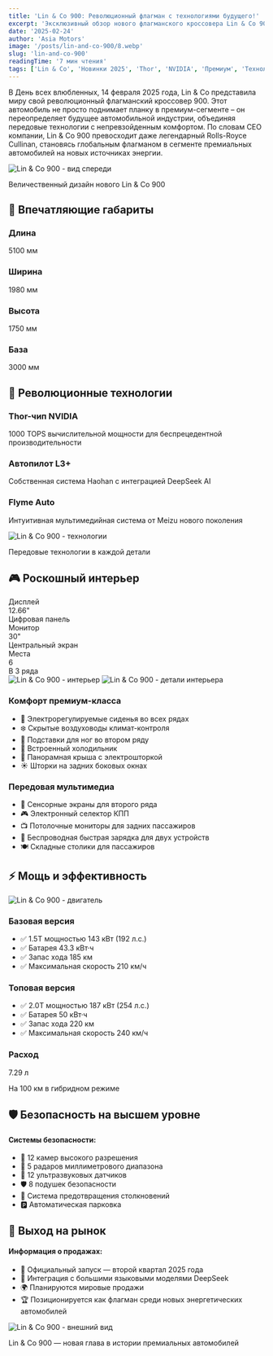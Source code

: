 ```yaml
---
title: 'Lin & Co 900: Революционный флагман с технологиями будущего!'
excerpt: 'Эксклюзивный обзор нового флагманского кроссовера Lin & Co 900 с передовым Thor-чипом NVIDIA. Роскошь, технологии и инновации в одном автомобиле.'
date: '2025-02-24'
author: 'Asia Motors'
image: '/posts/lin-and-co-900/8.webp'
slug: 'lin-and-co-900'
readingTime: '7 мин чтения'
tags: ['Lin & Co', 'Новинки 2025', 'Thor', 'NVIDIA', 'Премиум', 'Технологии']
---
```


<div class="intro-block">
    <p class="intro-text">
        В День всех влюбленных, 14 февраля 2025 года, Lin & Co представила миру
        свой революционный флагманский кроссовер 900. Этот автомобиль не просто
        поднимает планку в премиум-сегменте – он переопределяет будущее
        автомобильной индустрии, объединяя передовые технологии с
        непревзойденным комфортом. По словам CEO компании, Lin & Co 900
        превосходит даже легендарный Rolls-Royce Cullinan, становясь глобальным
        флагманом в сегменте премиальных автомобилей на новых источниках
        энергии.
    </p>
</div>

<div class="image-container">
    <img
        src="/posts/lin-and-co-900/1.webp"
        alt="Lin & Co 900 - вид спереди"
        className="full-width-image"
    />
    <p class="image-caption">Величественный дизайн нового Lin & Co 900</p>
</div>

## 📏 Впечатляющие габариты

<div class="process-timeline">
    <div class="timeline-item">
        <h3>Длина</h3>
        <p>5100 мм</p>
    </div>
    <div class="timeline-item">
        <h3>Ширина</h3>
        <p>1980 мм</p>
    </div>
    <div class="timeline-item">
        <h3>Высота</h3>
        <p>1750 мм</p>
    </div>
    <div class="timeline-item">
        <h3>База</h3>
        <p>3000 мм</p>
    </div>
</div>

## 💫 Революционные технологии

<div class="advantages-grid">
    <div class="advantage-item">
        <h3>Thor-чип NVIDIA</h3>
        <p>
            1000 TOPS вычислительной мощности для беспрецедентной
            производительности
        </p>
    </div>
    <div class="advantage-item">
        <h3>Автопилот L3+</h3>
        <p>Собственная система Haohan с интеграцией DeepSeek AI</p>
    </div>
    <div class="advantage-item">
        <h3>Flyme Auto</h3>
        <p>Интуитивная мультимедийная система от Meizu нового поколения</p>
    </div>
</div>

<div class="image-container">
    <img
        src="/posts/lin-and-co-900/2.webp"
        alt="Lin & Co 900 - технологии"
        className="full-width-image"
    />
    <p class="image-caption">Передовые технологии в каждой детали</p>
</div>

## 🎮 Роскошный интерьер

<div class="features-grid">
    <div class="feature-card">
        <div class="feature-title">Дисплей</div>
        <div class="feature-value">12.66"</div>
        <div class="feature-description">Цифровая панель</div>
    </div>
    <div class="feature-card">
        <div class="feature-title">Монитор</div>
        <div class="feature-value">30"</div>
        <div class="feature-description">Центральный экран</div>
    </div>
    <div class="feature-card">
        <div class="feature-title">Места</div>
        <div class="feature-value">6</div>
        <div class="feature-description">В 3 ряда</div>
    </div>
</div>

<div class="image-grid">
    <img
        src="/posts/lin-and-co-900/3.webp"
        alt="Lin & Co 900 - интерьер"
        className="grid-image"
    />
    <img
        src="/posts/lin-and-co-900/4.webp"
        alt="Lin & Co 900 - детали интерьера"
        className="grid-image"
    />
</div>

<div class="specs-grid">
    <div class="specs-box">
        <h3>Комфорт премиум-класса</h3>
        <ul class="specs-list">
            <li>💺 Электрорегулируемые сиденья во всех рядах</li>
            <li>❄️ Скрытые воздуховоды климат-контроля</li>
            <li>🦵 Подставки для ног во втором ряду</li>
            <li>🧊 Встроенный холодильник</li>
            <li>🌟 Панорамная крыша с электрошторкой</li>
            <li>☀️ Шторки на задних боковых окнах</li>
        </ul>
    </div>
    <div class="specs-box">
        <h3>Передовая мультимедиа</h3>
        <ul class="specs-list">
            <li>📱 Сенсорные экраны для второго ряда</li>
            <li>🎮 Электронный селектор КПП</li>
            <li>📺 Потолочные мониторы для задних пассажиров</li>
            <li>🔋 Беспроводная быстрая зарядка для двух устройств</li>
            <li>🍽️ Складные столики для пассажиров</li>
        </ul>
    </div>
</div>

## ⚡ Мощь и эффективность

<div class="image-container">
    <img
        src="/posts/lin-and-co-900/5.webp"
        alt="Lin & Co 900 - двигатель"
        className="full-width-image"
    />
</div>

<div class="pros-cons-grid">
    <div class="pros-card">
        <h3>Базовая версия</h3>
        <ul>
            <li>✅ 1.5T мощностью 143 кВт (192 л.с.)</li>
            <li>✅ Батарея 43.3 кВт·ч</li>
            <li>✅ Запас хода 185 км</li>
            <li>✅ Максимальная скорость 210 км/ч</li>
        </ul>
    </div>
    <div class="pros-card">
        <h3>Топовая версия</h3>
        <ul>
            <li>✅ 2.0T мощностью 187 кВт (254 л.с.)</li>
            <li>✅ Батарея 50 кВт·ч</li>
            <li>✅ Запас хода 220 км</li>
            <li>✅ Максимальная скорость 240 км/ч</li>
        </ul>
    </div>
</div>

<div class="features-grid__cherry">
    <div class="advantage-item">
        <h3>Расход</h3>
        <div class="feature-value">7.29 л</div>
        <p class="feature-item-spec">На 100 км в гибридном режиме</p>
    </div>
</div>

## 🛡️ Безопасность на высшем уровне

<div class="advantages-card">
    <h4>Системы безопасности:</h4>
    <ul>
        <li>🎯 12 камер высокого разрешения</li>
        <li>🤖 5 радаров миллиметрового диапазона</li>
        <li>💫 12 ультразвуковых датчиков</li>
        <li>🛡️ 8 подушек безопасности</li>
        <li>🚗 Система предотвращения столкновений</li>
        <li>🅿️ Автоматическая парковка</li>
    </ul>
</div>

## 🌟 Выход на рынок

<div class="advantages-card">
    <h4>Информация о продажах:</h4>
    <ul>
        <li>📅 Официальный запуск — второй квартал 2025 года</li>
        <li>📱 Интеграция с большими языковыми моделями DeepSeek</li>
        <li>🌍 Планируются мировые продажи</li>
        <li>
            🏆 Позиционируется как флагман среди новых энергетических
            автомобилей
        </li>
    </ul>
</div>

<div class="image-container">
    <img
        src="/posts/lin-and-co-900/8.webp"
        alt="Lin & Co 900 - внешний вид"
        className="full-width-image"
    />
    <p class="image-caption">
        Lin & Co 900 — новая глава в истории премиальных автомобилей
    </p>
</div>
